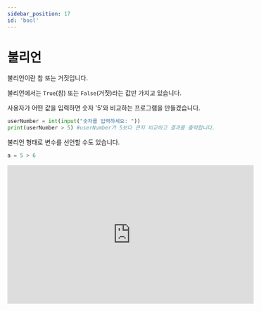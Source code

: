 ```yaml
---
sidebar_position: 17
id: 'bool'
---
```


# 불리언

불리언이란 참 또는 거짓입니다.

불리언에서는 `True`(참) 또는 `False`(거짓)라는 값만 가지고 있습니다.

사용자가 어떤 값을 입력하면 숫자 '5'와 비교하는 프로그램을 만들겠습니다.

```py
userNumber = int(input("숫자를 입력하세요: "))
print(userNumber > 5) #userNumber가 5보다 큰지 비교하고 결과를 출력합니다.
```

불리언 형태로 변수를 선언할 수도 있습니다.

```py
a = 5 > 6
```

<iframe
  width="560"
  height="315"
  src="https://www.youtube.com/embed/QRDmXqVbNPs"
  title="YouTube video player"
  frameBorder="0"
  allow="accelerometer; autoplay; clipboard-write; encrypted-media; gyroscope; picture-in-picture"
/>

## 주의할 점

파이썬에서는 '옳다면 `True`라고 출력되고 옳지 않다면 `False`'라고 출력됩니다.

기억하세요! `True`와 `False`의 첫 번째 글자는 대문자입니다!

소수로 소문자로 사용하면 다음과 같은 에러가 생깁니다.

<iframe
  title="Python Playground"
  src="https://trinket.io/embed/python/8500bba20b"
  height="400"
/>

## not 연산자

불리언에서 `True`를 `False`로 `False`를 `True`로 바꾸기 위하여 `not`을 변수 앞에 붙이면 그 반대가 출력됩니다.

<iframe
  title="Python Playground"
  src="https://trinket.io/embed/python/5fbbc3204c"
  height="400"
/>

## assert()

다음과 같은 예시를 보겠습니다.

CODE1에서 만일 2가 1보다 크면 에러 없이 넘어갑니다.

하지만 만일 `assert` 다음에 나오는 불리언이 거짓이라면 에러가 생깁니다.

에러가 생기는 예시를 관찰하겠습니다.

CODE2는 2가 1보다 크지 않기 때문에 에러가 생깁니다.

파이썬에서 assert의 불리언이 `False`라면 assert 에러가 생깁니다.

파이썬 프로그램에서 나만의 메시지를 만들려면 불리언 뒤에 메시지를 넣으면 됩니다. (CODE3를 확인하세요)

<iframe
  title="Python Playground"
  src="https://trinket.io/embed/python3/b23c21c043"
  height="400"
/>

## all()과 any()

`all()` 함수는 리스트(배울 내용)가 주어지면 그중에 모두 다 `True`라면 `True`를 돌려주고 하나라도 `True`가 아니면 `False`를 돌려줍니다.

이 메서드는 한 값이 `True`여도 `True`이고 모두 다 `True`가 아니면 `False`를 출력합니다.

<iframe
  title="Python Playground"
  src="https://trinket.io/embed/python/6d4ae0d672"
  height="400"
/>


<Quiz
  quiz={{
    quizTitle: '파이썬 퀴즈 7',
    quizSynopsis: 'bool 연습',
    nrOfQuestions: '3',
    questions: [
      {
        question: 'print(all([True, False, True, True]))',
        questionType: 'text',
        answerSelectionType: 'single',
        answers: ['False', 'True', '에러', 'NaN'],
        correctAnswer: '1',
        explanation:
          'all()은 리스트에서 모든 값이 True이면 True를 돌려주고 하나라도 True가 아니면 False를 돌려줍니다.',
        point: '40'
      },
      {
        question: 'print(any([True, False, True, True]))',
        questionType: 'text',
        answerSelectionType: 'single',
        answers: ['False', 'True', '에러', 'NaN'],
        correctAnswer: '2',
        explanation:
          'any()은 리스트에서 하나라도 True이면 True를 돌려주고 모든 값이 True이면 True를 돌려줍니다.',
        point: '40'
      },
      {
        question: 'print(not not True)',
        questionType: 'text',
        answerSelectionType: 'single',
        answers: ['True', 'False', '에러', 'NaN'],
        correctAnswer: '1',
        explanation:
          'not 연산자는 불리언에서 True를 False로 False를 True로 바꾸기 위하여 not을 변수 앞에 붙이면 그 반대가 출력됩니다. ',
        point: '20'
      }
    ]
  }}
/>
